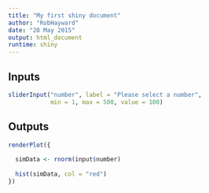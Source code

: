 ```yaml
---
title: "My first shiny document"
author: "RobHayward"
date: "28 May 2015"
output: html_document
runtime: shiny
---
```


## Inputs
```r
sliderInput("number", label = "Please select a number",
            min = 1, max = 500, value = 100)
```
## Outputs
```r
renderPlot({
  
  simData <- rnorm(input$number)
  
  hist(simData, col = "red")
})


```